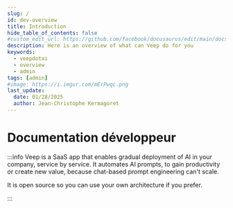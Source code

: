 ```yaml
---
slug: /
id: dev-overview
title: Introduction
hide_table_of_contents: false
#custom_edit_url: https://github.com/facebook/docusaurus/edit/main/docs/api-doc-markdown.md
description: Here is an overview of what can Veep do for you
keywords:
  - veepdotai
  - overview
  - admin
tags: [admin]
#image: https://i.imgur.com/mErPwqL.png
last_update:
  date: 01/28/2025
  author: Jean-Christophe Kermagoret
---
```


# Documentation développeur

:::info
Veep is a SaaS app that enables gradual deployment of AI in your company, service by service. It automates AI prompts, to gain productivity or create new value, because chat-based prompt engineering can't scale.

It is open source so you can use your own architecture if you prefer.

:::

